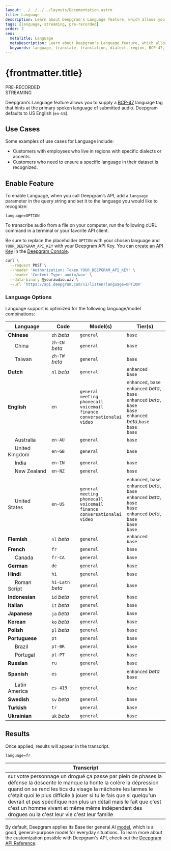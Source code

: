 ---
layout: ../../../../layouts/Documentation.astro
title: Language
description: Learn about Deepgram's Language feature, which allows you to supply a BCP-47 language tag that hints at the primary spoken language of submitted audio.
tags: [language, streaming, pre-recorded]
order: 3
seo:
  metaTitle: Language
  metaDescription: Learn about Deepgram's Language feature, which allows you to supply a BCP-47 language tag that hints at the primary spoken language of submitted audio.
  keywords: language, translate, translation, dialect, region, BCP-47, accent
---

# {frontmatter.title}

<div class="badge">PRE-RECORDED</div>
<div class="badge">STREAMING</div>

Deepgram’s Language feature allows you to supply a [BCP-47](https://tools.ietf.org/html/bcp47) language tag that hints at the primary spoken language of submitted audio. Deepgram defaults to US English (`en-US`).

## Use Cases

Some examples of use cases for Language include:

- Customers with employees who live in regions with specific dialects or accents.
- Customers who need to ensure a specific language in their dataset is recognized.

## Enable Feature

To enable Language, when you call Deepgram’s API, add a `language` parameter in the query string and set it to the language you would like to recognize:

`language=OPTION`

To transcribe audio from a file on your computer, run the following cURL command in a terminal or your favorite API client.

<Alert type="info">

Be sure to replace the placeholder `OPTION` with your chosen language and `YOUR_DEEPGRAM_API_KEY` with your Deepgram API Key. You can [create an API Key](/documentation/getting-started/authentication/#create-an-api-key) in the [Deepgram Console](https://console.deepgram.com).

</Alert>

<CodeGroup title="curl">

<CodeBlock label="curl" active>

```bash
curl \
  --request POST \
  --header 'Authorization: Token YOUR_DEEPGRAM_API_KEY' \
  --header 'Content-Type: audio/wav' \
  --data-binary @youraudio.wav \
  --url 'https://api.deepgram.com/v1/listen?language=OPTION'
```

</CodeBlock>

</CodeGroup>

### Language Options

Language support is optimized for the following language/model combinations:

| Language                                     | Code             | Model(s)                                                                                                 | Tier(s)                                                                                                                                       |
| -------------------------------------------- | ---------------- | -------------------------------------------------------------------------------------------------------- | --------------------------------------------------------------------------------------------------------------------------------------------- |
| **Chinese**                                  | `zh` _beta_      | `general`                                                                                                | `base`                                                                                                                                        |
| &nbsp;&nbsp;&nbsp;&nbsp;&nbsp;China          | `zh-CN` _beta_   | `general`                                                                                                | `base`                                                                                                                                        |
| &nbsp;&nbsp;&nbsp;&nbsp;&nbsp;Taiwan         | `zh-TW` _beta_   | `general`                                                                                                | `base`                                                                                                                                        |
| **Dutch**                                    | `nl` _beta_      | `general`                                                                                                | `enhanced`<br/>`base`                                                                                                                         |
| **English**                                  | `en`             | `general`<br/>`meeting`<br/>`phonecall`<br/>`voicemail`<br/>`finance`<br/>`conversationalai`<br/>`video` | `enhanced`, `base`<br/>`enhanced` _beta_, `base`<br/>`enhanced` _beta_, `base`<br/>`base`<br/>`enhanced` _beta_,`base`<br/>`base`<br/>`base`  |
| &nbsp;&nbsp;&nbsp;&nbsp;&nbsp;Australia      | `en-AU`          | `general`                                                                                                | `base`                                                                                                                                        |
| &nbsp;&nbsp;&nbsp;&nbsp;&nbsp;United Kingdom | `en-GB`          | `general`                                                                                                | `base`                                                                                                                                        |
| &nbsp;&nbsp;&nbsp;&nbsp;&nbsp;India          | `en-IN`          | `general`                                                                                                | `base`                                                                                                                                        |
| &nbsp;&nbsp;&nbsp;&nbsp;&nbsp;New Zealand    | `en-NZ`          | `general`                                                                                                | `base`                                                                                                                                        |
| &nbsp;&nbsp;&nbsp;&nbsp;&nbsp;United States  | `en-US`          | `general`<br/>`meeting`<br/>`phonecall`<br/>`voicemail`<br/>`finance`<br/>`conversationalai`<br/>`video` | `enhanced`, `base`<br/>`enhanced` _beta_, `base`<br/>`enhanced` _beta_, `base`<br/>`base`<br/>`enhanced` _beta_, `base`<br/>`base`<br/>`base` |
| **Flemish**                                  | `nl` _beta_      | `general`                                                                                                | `enhanced`<br/>`base`                                                                                                                         |
| **French**                                   | `fr`             | `general`                                                                                                | `base`                                                                                                                                        |
| &nbsp;&nbsp;&nbsp;&nbsp;&nbsp;Canada         | `fr-CA`          | `general`                                                                                                | `base`                                                                                                                                        |
| **German**                                   | `de`             | `general`                                                                                                | `base`                                                                                                                                        |
| **Hindi**                                    | `hi`             | `general`                                                                                                | `base`                                                                                                                                        |
| &nbsp;&nbsp;&nbsp;&nbsp;&nbsp;Roman Script   | `hi-Latn` _beta_ | `general`                                                                                                | `base`                                                                                                                                        |
| **Indonesian**                               | `id` _beta_      | `general`                                                                                                | `base`                                                                                                                                        |
| **Italian**                                  | `it` _beta_      | `general`                                                                                                | `base`                                                                                                                                        |
| **Japanese**                                 | `ja` _beta_      | `general`                                                                                                | `base`                                                                                                                                        |
| **Korean**                                   | `ko` _beta_      | `general`                                                                                                | `base`                                                                                                                                        |
| **Polish**                                   | `pl` _beta_      | `general`                                                                                                | `base`                                                                                                                                        |
| **Portuguese**                               | `pt`             | `general`                                                                                                | `base`                                                                                                                                        |
| &nbsp;&nbsp;&nbsp;&nbsp;&nbsp;Brazil         | `pt-BR`          | `general`                                                                                                | `base`                                                                                                                                        |
| &nbsp;&nbsp;&nbsp;&nbsp;&nbsp;Portugal       | `pt-PT`          | `general`                                                                                                | `base`                                                                                                                                        |
| **Russian**                                  | `ru`             | `general`                                                                                                | `base`                                                                                                                                        |
| **Spanish**                                  | `es`             | `general`                                                                                                | `enhanced` _beta_<br/>`base`                                                                                                                  |
| &nbsp;&nbsp;&nbsp;&nbsp;&nbsp;Latin America  | `es-419`         | `general`                                                                                                | `base`                                                                                                                                        |
| **Swedish**                                  | `sv` _beta_      | `general`                                                                                                | `base`                                                                                                                                        |
| **Turkish**                                  | `tr`             | `general`                                                                                                | `base`                                                                                                                                        |
| **Ukrainian**                                | `uk` _beta_      | `general`                                                                                                | `base`                                                                                                                                        |

## Results

Once applied, results will appear in the transcript.

`language=fr`

| Transcript                                                                                                                                                                                                                                                                                                                                                                                                                               |
| ---------------------------------------------------------------------------------------------------------------------------------------------------------------------------------------------------------------------------------------------------------------------------------------------------------------------------------------------------------------------------------------------------------------------------------------- |
| sur votre personnage un drogué ça passe par plein de phases la défense la descente le manque la honte la colère la dépression quand on se rend les tics du visage la mâchoire les larmes le c'était quoi le plus difficile à jouer si tu le fais que si quelqu'un devrait et pas spécifique non plus un détail mais le fait que c'est c'est un homme vivant et même même indépendant des drogues ou la c'est leur vie c'est leur famille |

<Alert type="info">

By default, Deepgram applies its Base tier general AI [model](/api-reference/#model-pr), which is a good, general-purpose model for everyday situations. To learn more about the customization possible with Deepgram's API, check out the [Deepgram API Reference](/api-reference/).

</Alert>
